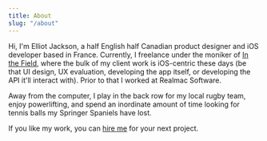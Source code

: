 ---
title: About
slug: "/about"
---

Hi, I'm Elliot Jackson, a half English half Canadian product designer and iOS
developer based in France. Currently, I freelance under the moniker of [In the
Field](http://inthefield.co), where the bulk of my client work is iOS-centric
these days (be that UI design, UX evaluation, developing the app itself, or
developing the API it'll interact with). Prior to that I worked at Realmac
Software.

Away from the computer, I play in the back row for my local rugby team,
enjoy powerlifting, and spend an inordinate amount of time looking for
tennis balls my Springer Spaniels have lost.

If you like my work, you can [hire me](/hire) for your next project.
